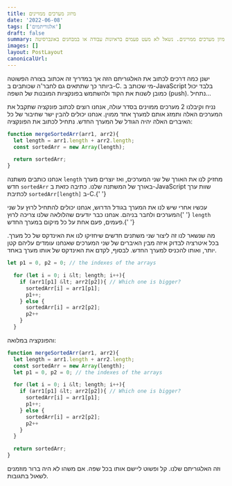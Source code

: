 ```yaml
---
title: מיזוג מערכים ממויינים
date: '2022-06-08'
tags: ['אלגוריתמים']
draft: false
summary: אלגוריתם מאוד פשוט של מיון מערכים ממויינים. נשאל לא מעט פעמים בראיונות עבודה או במבחנים באונברסיטה
images: []
layout: PostLayout
canonicalUrl:
---
```


ישנן כמה דרכים לכתוב את האלגוריתם הזה אך במדריך זה אכתוב בצורה הפשוטה ביותר כך שתתאים גם לחבר'ה
שכותבים ב-C. מי שכותב ב-JavaScript בלבד יכול כמובן לשנות את הקוד ולהשתמש בפונקציות המובנות של השפה
(push). נתחיל...

<p>
	נניח וקיבלנו 2 מערכים ממוינים בסדר עולה, אנחנו רוצים לכתוב פונקציה שתקבל את
	המערכים האלה ותמזג אותם למערך אחד ממוין. אנחנו יכולים להבין ישר שחיבור של כל
	האיברים האלה יהיה הגודל של המערך החדש. נתחיל לכתוב את הפונקציה:
</p>

```JavaScript
function mergeSortedArr(arr1, arr2){
  let length = arr1.length + arr2.length;
  const sortedArr = new Array(length);

  return sortedArr;
}
```

<p>
	אנחנו כותבים משתנה <code>length</code> מחזיק לנו את האורך של שני המערכים,
	ואז יוצרים מערך חדש <code>sortedArr</code> באורך של המשתנה שלנו. כתיבה כזאת
	ב-JavaScript שוות ערך לכתיבת <code>sortedArr[length]</code> ב-C.{' '}
</p>

<p>
	עכשיו אחרי שיש לנו את המערך בגודל הדרוש, אנחנו יכולים להתחיל לרוץ על שני
	המערכים ולחבר בניהם. אנחנו כבר יודעים שהלולאה שלנו צריכה לרוץ{' '}
	<code>length</code> פעמים, פעם אחת על כל מיקום במערך החדש.{' '}
</p>

<p>
	מה שנשאר לנו זה ליצור שני משתנים חדשים שיחזיקו לנו את האינדקס של כל מערך.
	בכל איטרציה לבדוק איזה מבין האיברים של שני המערכים שאנחנו עומדים עליהם קטן
	יותר, ואותו להכניס למערך החדש. לבסוף, לקדם את האינדקס של אותו מערך באחד.
</p>

```JavaScript
let p1 = 0, p2 = 0; // the indexes of the arrays

  for (let i = 0; i &lt; length; i++){
    if (arr1[p1] &lt; arr2[p2]){ // Which one is bigger?
      sortedArr[i] = arr1[p1];
      p1++;
    } else {
      sortedArr[i] = arr2[p2];
      p2++
    }
  }
```

<p>והפונקציה במלואה:</p>

```JavaScript
function mergeSortedArr(arr1, arr2){
  let length = arr1.length + arr2.length;
  const sortedArr = new Array(length);
  let p1 = 0, p2 = 0; // the indexes of the arrays

  for (let i = 0; i &lt; length; i++){
    if (arr1[p1] &lt; arr2[p2]){ // Which one is bigger?
      sortedArr[i] = arr1[p1];
      p1++;
    } else {
      sortedArr[i] = arr2[p2];
      p2++
    }
  }

  return sortedArr;
}
```

<p>
	וזה האלגוריתם שלנו. קל ופשוט ליישם אותו בכל שפה. אם משהו לא היה ברור מוזמנים
	לשאול בתגובות.
</p>
